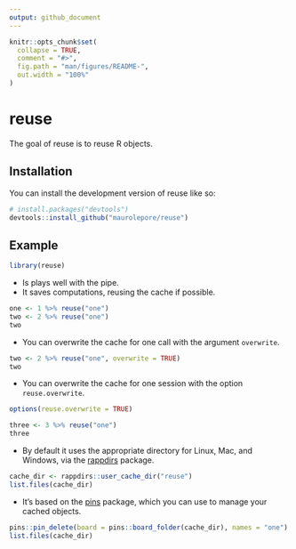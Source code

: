 ```yaml
---
output: github_document
---
```


<!-- README.md is generated from README.Rmd. Please edit that file -->

```r
knitr::opts_chunk$set(
  collapse = TRUE,
  comment = "#>",
  fig.path = "man/figures/README-",
  out.width = "100%"
)
```

# reuse

<!-- badges: start -->
<!-- badges: end -->

The goal of reuse is to reuse R objects.

## Installation

You can install the development version of reuse like so:

``` r
# install.packages("devtools")
devtools::install_github("maurolepore/reuse")
```

## Example

```r
library(reuse)
```

* Is plays well with the pipe.
* It saves computations, reusing the cache if possible.

```r
one <- 1 %>% reuse("one")
two <- 2 %>% reuse("one")
two
```

* You can overwrite the cache for one call with the argument `overwrite`.

```r
two <- 2 %>% reuse("one", overwrite = TRUE)
two
```

* You can overwrite the cache for one session with the option `reuse.overwrite`.

```r
options(reuse.overwrite = TRUE)

three <- 3 %>% reuse("one")
three
```

* By default it uses the appropriate directory for Linux, Mac, and Windows, via
the [rappdirs](https://rappdirs.r-lib.org/) package.

```r
cache_dir <- rappdirs::user_cache_dir("reuse")
list.files(cache_dir)
```

* It's based on the [pins](https://pins.rstudio.com/) package, which you can
use to manage your cached objects.

```r
pins::pin_delete(board = pins::board_folder(cache_dir), names = "one")
list.files(cache_dir)
```
